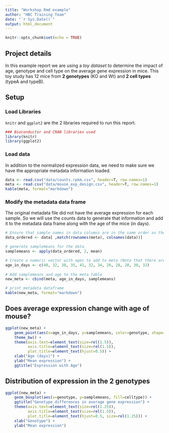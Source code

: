 ```yaml
---
title: "Workshop Rmd example"
author: "HBC Training Team"
date: "`r Sys.Date()`"
output: html_document
---
```


```r
knitr::opts_chunk$set(echo = TRUE)
```

## Project details
In this example report we are using a *toy dataset* to determine the impact of age, genotype and cell type on the average gene expression in mice. This toy study has 12 mice from **2 genotypes** (KO and Wt) and **2 cell types** (typeA and typeB). 

## Setup

### Load Libraries

`knitr` and `ggplot2` are the 2 libraries required to run this report.

```r

### Bioconductor and CRAN libraries used
library(knitr)
library(ggplot2)
```

### Load data

In addition to the normalized expression data, we need to make sure we have the appropriate metadata information loaded.

```r
data <- read.csv("data/counts.rpkm.csv", header=T, row.names=1) 
meta <- read.csv("data/mouse_exp_design.csv", header=T, row.names=1)
kable(meta, format="markdown")
```

### Modify the metadata data frame

The original metadata file did not have the average expression for each sample. So we will use the counts data to generate that information and add it to the metadata data frame along with the age of the mice (in days).

```r
# Ensure that sample names in data columns are in the same order as the sameple names in the meta rows 
data_ordered <- data[ ,match(rownames(meta), colnames(data))]
```

```r
# generate samplemeans for the data 
samplemeans <- apply(data_ordered, 2, mean)

# Create a numeric vector with ages to add to meta (Note that there are 12 elements here)
age_in_days <- c(40, 32, 38, 35, 41, 32, 34, 26, 28, 28, 30, 32)    
  
# Add samplemeans and age to the meta table
new_meta <- cbind(meta, age_in_days, samplemeans)

# print metadata dataframe
kable(new_meta, format="markdown")
```

## Does average expression change with age of mouse?

```r
ggplot(new_meta) +
    geom_point(aes(x=age_in_days, y=samplemeans, color=genotype, shape=celltype), size=rel(3.0)) +
    theme_bw() +
    theme(axis.text=element_text(size=rel(1.5)),
          axis.title=element_text(size=rel(1.5)),
          plot.title=element_text(hjust=0.5)) +
    xlab("Age (days)") +
    ylab("Mean expression") +
    ggtitle("Expression with Age")
```

## Distribution of expression in the 2 genotypes

```r
ggplot(new_meta) +
    geom_boxplot(aes(x=genotype, y=samplemeans, fill=celltype)) +
    ggtitle("Genotype differences in average gene expression") +
    theme(axis.text=element_text(size=rel(1.25)),
          axis.title=element_text(size=rel(1.5)),
          plot.title=element_text(hjust=0.5, size=rel(1.25))) +
    xlab("Genotype") +
    ylab("Mean expression")
```

